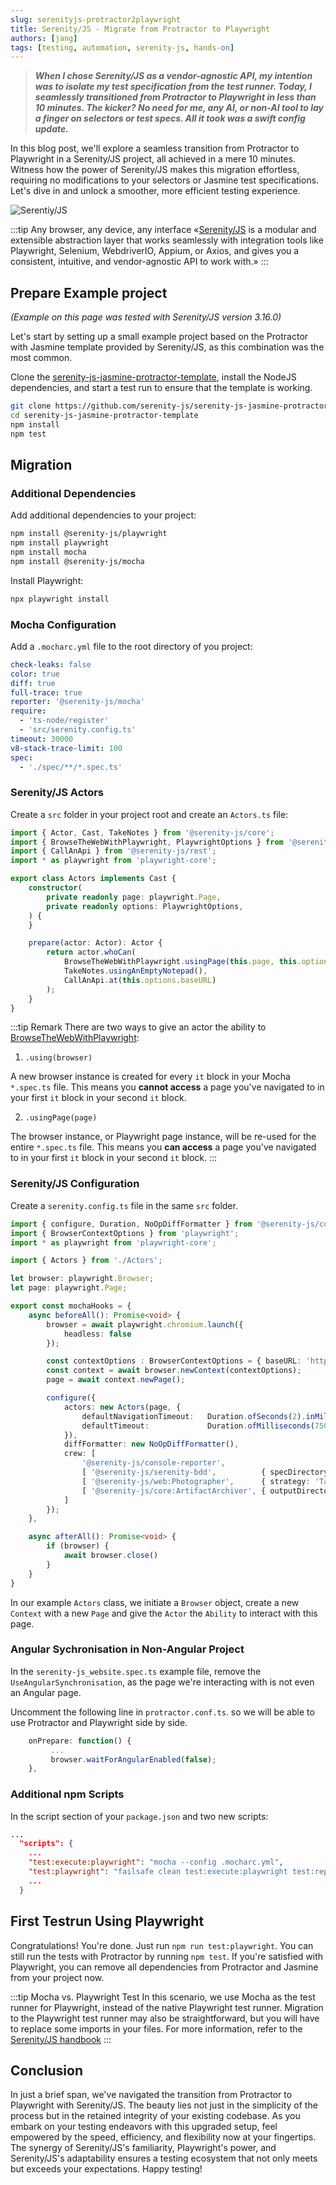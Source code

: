 ```yaml
---
slug: serenityjs-protractor2playwright
title: Serenity/JS - Migrate from Protractor to Playwright
authors: [jang]
tags: [testing, automation, serenity-js, hands-on]
---
```

>***When I chose Serenity/JS as a vendor-agnostic API, my intention was to isolate my test specification from the test runner.
Today, I seamlessly transitioned from Protractor to Playwright in less than 10 minutes. 
The kicker? No need for me, any AI, or non-AI tool to lay a finger on selectors or test specs. 
All it took was a swift config update.***

In this blog post, we'll explore a seamless transition from Protractor to Playwright
in a Serenity/JS project, all achieved in a mere 10 minutes. Witness how the power 
of Serenity/JS makes this migration effortless, requiring no modifications to your 
selectors or Jasmine test specifications. Let's dive in and unlock a smoother,
more efficient testing experience.

![Serentiy/JS](/img/SerenityJS.png)

:::tip Any browser, any device, any interface
«[Serenity/JS](https://serenity-js.org/) is a modular and extensible abstraction 
layer that works seamlessly with integration tools like Playwright, 
Selenium, WebdriverIO, Appium, or Axios, and gives you a consistent, 
intuitive, and vendor-agnostic API to work with.»
:::

## Prepare Example project

_(Example on this page was tested with Serenity/JS version 3.16.0)_

Let's start by setting up a small example project based on the Protractor with Jasmine 
template provided by Serenity/JS, as this combination was the most common.

Clone the [serenity-js-jasmine-protractor-template](https://github.com/serenity-js/serenity-js-jasmine-protractor-template), 
install the NodeJS dependencies, and start a test run to ensure that the template is working.

```sh
git clone https://github.com/serenity-js/serenity-js-jasmine-protractor-template.git
cd serenity-js-jasmine-protractor-template
npm install
npm test
```
## Migration

### Additional Dependencies

Add additional dependencies to your project:

```sh
npm install @serenity-js/playwright
npm install playwright
npm install mocha
npm install @serenity-js/mocha
```

Install Playwright:
```sh
npx playwright install
```

### Mocha Configuration

Add a `.mocharc.yml` file to the root directory of you project:

```yml title=".mocharc.yml"
check-leaks: false
color: true
diff: true
full-trace: true
reporter: '@serenity-js/mocha'
require:
  - 'ts-node/register'
  - 'src/serenity.config.ts'
timeout: 30000
v8-stack-trace-limit: 100
spec:
  - './spec/**/*.spec.ts'
```
### Serenity/JS Actors

Create a `src` folder in your project root and create an `Actors.ts` file:

```ts title="./src/Actors.ts"
import { Actor, Cast, TakeNotes } from '@serenity-js/core';
import { BrowseTheWebWithPlaywright, PlaywrightOptions } from '@serenity-js/playwright';
import { CallAnApi } from '@serenity-js/rest';
import * as playwright from 'playwright-core';

export class Actors implements Cast {
    constructor(
        private readonly page: playwright.Page,
        private readonly options: PlaywrightOptions,
    ) {
    }

    prepare(actor: Actor): Actor {
        return actor.whoCan(
            BrowseTheWebWithPlaywright.usingPage(this.page, this.options),
            TakeNotes.usingAnEmptyNotepad(),
            CallAnApi.at(this.options.baseURL)
        );
    }
}
```
:::tip Remark
There are two ways to give an actor the ability 
to [BrowseTheWebWithPlaywright](https://serenity-js.org/api/playwright/class/BrowseTheWebWithPlaywright/):
1. `.using(browser)`

A new browser instance is created for every `it` block in your Mocha `*.spec.ts` file. 
This means you **cannot access** a page you've navigated to in your first `it` block 
in your second `it` block.

2. `.usingPage(page)`

The browser instance, or Playwright page instance, will be re-used for the entire
`*.spec.ts` file. 
This means you **can access** a page you've navigated to in your first `it` block in 
your second `it` block.
:::

### Serenity/JS Configuration

Create a `serenity.config.ts` file in the same `src` folder.

```ts title="./src/serenity.config.ts"
import { configure, Duration, NoOpDiffFormatter } from '@serenity-js/core';
import { BrowserContextOptions } from 'playwright';
import * as playwright from 'playwright-core';

import { Actors } from './Actors';

let browser: playwright.Browser;
let page: playwright.Page;

export const mochaHooks = {
    async beforeAll(): Promise<void> {
        browser = await playwright.chromium.launch({
            headless: false
        });

        const contextOptions : BrowserContextOptions = { baseURL: 'https://serenity-js.org' }
        const context = await browser.newContext(contextOptions);
        page = await context.newPage();

        configure({
            actors: new Actors(page, {
                defaultNavigationTimeout:   Duration.ofSeconds(2).inMilliseconds(),
                defaultTimeout:             Duration.ofMilliseconds(750).inMilliseconds(),
            }),
            diffFormatter: new NoOpDiffFormatter(),
            crew: [
                '@serenity-js/console-reporter',
                [ '@serenity-js/serenity-bdd',          { specDirectory: 'spec' }], 
                [ '@serenity-js/web:Photographer',      { strategy: 'TakePhotosOfInteractions'    } ],
                [ '@serenity-js/core:ArtifactArchiver', { outputDirectory: 'target/site/serenity' } ],
            ]
        });
    },

    async afterAll(): Promise<void> {
        if (browser) {
            await browser.close()
        }
    }
}
```

In our example `Actors` class, we initiate a `Browser` object, create a new
`Context` with a new `Page` and give the `Actor` the `Ability` to interact
with this page.

### Angular Sychronisation in Non-Angular Project

In the `serenity-js_website.spec.ts` example file, remove the `UseAngularSynchronisation`, as the page we're
interacting with is not even an Angular page.

Uncomment the following line in `protractor.conf.ts`. so we will be able to use
Protractor and Playwright side by side.

```js title="./protractor.conf.js"
    onPrepare: function() {
         ...
         browser.waitForAngularEnabled(false);
    },
```
### Additional npm Scripts

In the script section of your `package.json` and two new scripts:

```json title="./package.json"
...
  "scripts": {
    ...
    "test:execute:playwright": "mocha --config .mocharc.yml",
    "test:playwright": "failsafe clean test:execute:playwright test:report",
    ... 
  }
```

## First Testrun Using Playwright

Congratulations! You're done. Just run `npm run test:playwright`.
You can still run the tests with Protractor by running `npm test`. 
If you're satisfied with Playwright, you can remove all dependencies
from Protractor and Jasmine from your project now.

:::tip Mocha vs. Playwright Test
In this scenario, we use Mocha as the test runner for Playwright,
instead of the native Playwright test runner.
Migration to the Playwright test runner may also be straightforward,
but you will have to replace some imports in your files.
For more information, refer to the 
[Serenity/JS handbook](https://serenity-js.org/handbook/test-runners/playwright-test/#examples-and-project-templates)
:::

## Conclusion

In just a brief span, we've navigated the transition from Protractor to Playwright
with Serenity/JS. The beauty lies not just in the simplicity of the process but in 
the retained integrity of your existing codebase. As you embark on your testing 
endeavors with this upgraded setup, feel empowered by the speed, efficiency, 
and flexibility now at your fingertips. The synergy of Serenity/JS's familiarity, 
Playwright's power, and Serenity/JS's adaptability ensures a testing ecosystem 
that not only meets but exceeds your expectations. Happy testing!